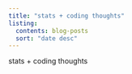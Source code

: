 ```yaml
---
title: "stats + coding thoughts"
listing: 
  contents: blog-posts
  sort: "date desc"
---
```



::: {.blog-title}
stats + coding thoughts
:::